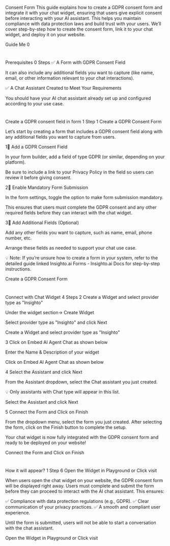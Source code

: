 Consent Form
This guide explains how to create a GDPR consent form and integrate it with your chat widget, ensuring that users give explicit consent before interacting with your AI assistant. This helps you maintain compliance with data protection laws and build trust with your users. We’ll cover step-by-step how to create the consent form, link it to your chat widget, and deploy it on your website.


Guide Me
0

#
Prerequisites
0 Steps
✅ A Form with GDPR Consent Field

It can also include any additional fields you want to capture (like name, email, or other information relevant to your chat interactions).

✅ A Chat Assistant Created to Meet Your Requirements

You should have your AI chat assistant already set up and configured according to your use case.


#
Create a GDPR consent field in form
1 Step
1
Create a GDPR Consent Form


Let’s start by creating a form that includes a GDPR consent field along with any additional fields you want to capture from users.

1⃣ Add a GDPR Consent Field

In your form builder, add a field of type GDPR (or similar, depending on your platform).

Be sure to include a link to your Privacy Policy in the field so users can review it before giving consent.

2⃣ Enable Mandatory Form Submission

In the form settings, toggle the option to make form submission mandatory.

This ensures that users must complete the GDPR consent and any other required fields before they can interact with the chat widget.

3⃣ Add Additional Fields (Optional)

Add any other fields you want to capture, such as name, email, phone number, etc.

Arrange these fields as needed to support your chat use case.

💡 Note: If you’re unsure how to create a form in your system, refer to the detailed guide linked Insighto.ai Forms - Insighto.ai Docs for step-by-step instructions.

Create a GDPR Consent Form



#
Connect with Chat Widget
4 Steps
2
Create a Widget and select provider type as "Insighto"


Under the widget section-> Create Widget

Select provider type as "Insighto" and click Next

Create a Widget and select provider type as "Insighto"


3
Click on Embed AI Agent Chat as shown below


Enter the Name & Description of your widget

Click on Embed AI Agent Chat as shown below


4
Select the Assistant and click Next


From the Assistant dropdown, select the Chat assistant you just created.

💡 Only assistants with Chat type will appear in this list.

Select the Assistant and click Next


5
Connect the Form and Click on Finish


From the dropdown menu, select the form you just created. After selecting the form, click on the Finish button to complete the setup.

Your chat widget is now fully integrated with the GDPR consent form and ready to be deployed on your website!

Connect the Form and Click on Finish



#
How it will appear?
1 Step
6
Open the Widget in Playground or Click visit


When users open the chat widget on your website, the GDPR consent form will be displayed right away. Users must complete and submit the form before they can proceed to interact with the AI chat assistant. This ensures:

✅ Compliance with data protection regulations (e.g., GDPR).
✅ Clear communication of your privacy practices.
✅ A smooth and compliant user experience.

Until the form is submitted, users will not be able to start a conversation with the chat assistant.

Open the Widget in Playground or Click visit


